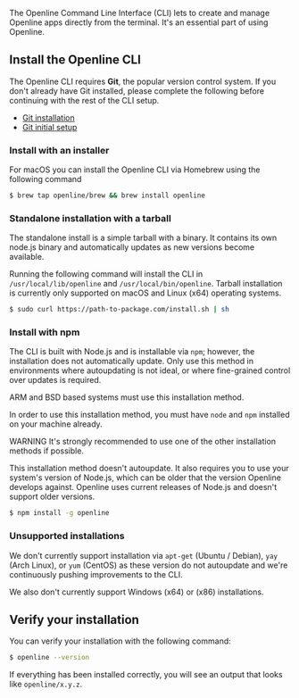 
The Openline Command Line Interface (CLI) lets to create and manage Openline apps directly from the terminal.  It's an essential part of using Openline.

## Install the Openline CLI

The Openline CLI requires **Git**, the popular version control system.  If you don't already have Git installed, please complete the following before continuing with the rest of the CLI setup.

- [Git installation][git install]
- [Git initial setup][git setup]

<!---References---->

[git install]: https://git-scm.com/book/en/v2/Getting-Started-Installing-Git
[git setup]: https://git-scm.com/book/en/v2/Getting-Started-First-Time-Git-Setup

### Install with an installer

For macOS you can install the Openline CLI via Homebrew using the following command

```bash
$ brew tap openline/brew && brew install openline
```
### Standalone installation with a tarball

The standalone install is a simple tarball with a binary.  It contains its own node.js binary and automatically updates as new versions become available.  

Running the following command will install the CLI in `/usr/local/lib/openline` and `/usr/local/bin/openline`.  Tarball installation is currently only supported on macOS and Linux (x64) operating systems.

```bash
$ sudo curl https://path-to-package.com/install.sh | sh
```

### Install with npm

The CLI is built with Node.js and is installable via `npm`; however, the installation does not automatically update.  Only use this method in environments where autoupdating is not ideal, or where fine-grained control over updates is required.  

ARM and BSD based systems must use this installation method.

In order to use this installation method, you must have `node` and `npm` installed on your machine already.

WARNING
It's strongly recommended to use one of the other installation methods if possible.

This installation method doesn't autoupdate.  It also requires you to use your system's version of Node.js, which can be older that the version Openline develops against.  Openline uses current releases of Node.js and doesn't support older versions.

```bash
$ npm install -g openline
```

### Unsupported installations

We don't currently support installation via `apt-get` (Ubuntu / Debian), `yay` (Arch Linux), or `yum` (CentOS) as these version do not autoupdate and we're continuously pushing improvements to the CLI.

We also don't currently support Windows (x64) or (x86) installations.

## Verify your installation

You can verify your installation with the following command:

```bash
$ openline --version
```

If everything has been installed correctly, you will see an output that looks like `openline/x.y.z`.